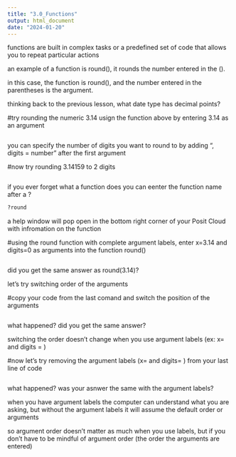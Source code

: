 ```yaml
---
title: "3.0_Functions"
output: html_document
date: "2024-01-20"
---
```


functions are built in complex tasks or a predefined set of code that allows you to repeat particular actions

an example of a function is round(), it rounds the number entered in the ().

in this case, the function is round(), and the number entered in the parentheses is the argument.

thinking back to the previous lesson, what date type has decimal points?



#try rounding the numeric 3.14 usign the function above by entering 3.14 as an argument
```r

```

you can specify the number of digits you want to round to by adding ", digits = number" after the first argument

#now try rounding 3.14159 to 2 digits
```r

```

if you ever forget what a function does you can eenter the function name after a ?
```r
?round
```

a help window will pop open in the bottom right corner of your Posit Cloud with infromation on the function

#using the round function with complete argument labels, enter x=3.14 and digits=0 as arguments into the function round()
```r

```

did you get the same answer as round(3.14)?

let's try switching order of the arguments

#copy your code from the last comand and switch the position of the arguments
```r

```

what happened? did you get the same answer?


switching the order doesn't change when you use argument labels (ex: x= and digits = )

#now let's try removing the argument labels (x= and digits= ) from your last line of code
```r

```


what happened? was your asnwer the same with the argument labels?

when you have argument labels the computer can understand what you are asking, but without the argument labels it will assume the default order or arguments

so argument order doesn't matter as much when you use labels, but if you don't have to be mindful of argument order (the order the arguments are entered)




